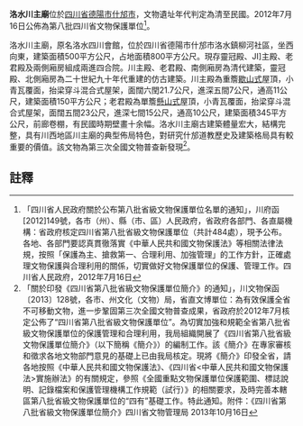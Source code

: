 {{msg:四川省文物保護單位
|名稱 = 洛水川主廟
|編號 = 151
|圖片 = 
|級別 = S8
|分類 = 
|時代 = [[清代|清代]]至[[中華民國|民國]]
|地点 = [[四川省|四川省]][[德陽市|德陽市]][[什邡市|什邡市]]
|坐標 =
|登錄 = 2012年7月16日
}}
'''洛水川主廟'''位於[[四川省|四川省]][[德陽市|德陽市]][[什邡市|什邡市]]，文物遺址年代判定為清至民國。2012年7月16日公佈為第八批四川省文物保護單位<ref>「四川省人民政府關於公布第八批省級文物保護單位名單的通知」，川府函[2012]149號，各市（州）、縣（市、區）人民政府，省政府各部門、各直屬機構：省政府核定四川省第八批省級文物保護單位（共計484處），現予公布。各地、各部門要認真貫徹落實《中華人民共和國文物保護法》等相關法律法規，按照「保護為主、搶救第一、合理利用、加強管理」的工作方針，正確處理文物保護與合理利用的關係，切實做好文物保護單位的保護、管理工作。四川省人民政府，2012年7月16日</ref>。
 
洛水川主廟，原名洛水四川會館，位於四川省德陽市什邡市洛水鎮柳河社區，坐西向東，建築面積500平方公尺，占地面積800平方公尺。現存靈冠殿、JI]主殿、老君殿及兩側廂房組成兩進四合院。川主殿、老君殿、南側廂房為清代建築，靈冠殿、北側廂房為二十世紀九十年代重建的仿古建築。川主殿為重簷[[歇山式|歇山式]]屋頂，小青瓦覆面，抬梁穿斗混合式屋架，面闊六閏21.7公尺，進深五間7公尺，通高11公尺，建築面積150平方公尺；老君殿為單簷[[懸山式|懸山式]]屋頂，小青瓦覆面，抬梁穿斗混合式屋架，面闊五間23公尺，進深七間15公尺，通高10公尺，建築面積345平方公尺，前廊卷棚，有民國時期壁畫十余幅。洛水川主廟古建築體量宏大，結構完整，具有川西地區川主廟的典型佈局特色，對研究什邡道教歷史及建築格局具有較重要的價值。該文物為第三次全國文物普查新發現<ref>「關於印發《四川省第八批省級文物保護單位簡介》的通知」，川文物保函〔2013〕128號，各市、州文化（文物）局，省直文博單位：為有效保護全省不可移動文物，進一步鞏固第三次全國文物普查成果，省政府於2012年7月核定公佈了“四川省第八批省級文物保護單位”。為切實加強和規範全省第八批省級文物保護單位的保護管理和合理利用，我局組織開展了《四川省第八批省級文物保護單位簡介》（以下簡稱《簡介》）的編制工作。該《簡介》在專家審核和徵求各地文物部門意見的基礎上已由我局核定。現將《簡介》印發全省，請各地按照《中華人民共和國文物保護法》、《四川省<中華人民共和國文物保護法>實施辦法》的有關規定，參照《全國重點文物保護單位保護範圍、標誌說明、記錄檔案和保護管理機構工作規範（試行）》的相關要求，及時完善本轄區第八批省級文物保護單位的“四有”基礎工作。特此通知。附件：《四川省第八批省級文物保護單位簡介》四川省文物管理局  2013年10月16日</ref>。
==註釋==
{{reflist}}